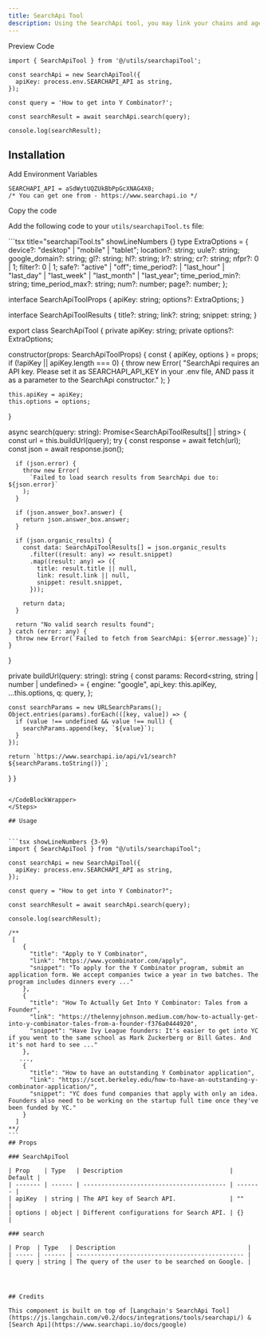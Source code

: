```yaml
---
title: SearchApi Tool
description: Using the SearchApi tool, you may link your chains and agents to Google. An abstraction layer for the Search API. When searching Google for answers to issues on current events, this tool comes in helpful.
---
```


<Tabs defaultValue="preview">

<TabsList>
  <TabsTrigger value="preview">Preview</TabsTrigger>
  <TabsTrigger value="code">Code</TabsTrigger>
</TabsList>

<TabsContent value="preview">
  <ComponentPreviewTemp>
    <ReRankerDemo />
  </ComponentPreviewTemp>
</TabsContent>

<TabsContent value="code">

<CodeBlockWrapper>

```tsx showLineNumbers {3-9}
import { SearchApiTool } from '@/utils/searchapiTool';

const searchApi = new SearchApiTool({
  apiKey: process.env.SEARCHAPI_API as string,
});

const query = 'How to get into Y Combinator?';

const searchResult = await searchApi.search(query);

console.log(searchResult);
```

</CodeBlockWrapper>

</TabsContent>

</Tabs>

## Installation

<Steps>

<Step>Add Environment Variables</Step>

```tsx title=".env" showLineNumbers {}
SEARCHAPI_API = aSdWytUQZUkBbPpGcXNAG4X0;
/* You can get one from - https://www.searchapi.io */
```

<Step>Copy the code</Step>

Add the following code to your `utils/searchapiTool.ts` file:

<CodeBlockWrapper>
```tsx title="searchapiTool.ts" showLineNumbers {}
type ExtraOptions = {
  device?: "desktop" | "mobile" | "tablet";
  location?: string;
  uule?: string;
  google_domain?: string;
  gl?: string;
  hl?: string;
  lr?: string;
  cr?: string;
  nfpr?: 0 | 1;
  filter?: 0 | 1;
  safe?: "active" | "off";
  time_period?:
    | "last_hour"
    | "last_day"
    | "last_week"
    | "last_month"
    | "last_year";
  time_period_min?: string;
  time_period_max?: string;
  num?: number;
  page?: number;
};

interface SearchApiToolProps {
apiKey: string;
options?: ExtraOptions;
}

interface SearchApiToolResults {
title?: string;
link?: string;
snippet: string;
}

export class SearchApiTool {
  private apiKey: string;
  private options?: ExtraOptions;

constructor(props: SearchApiToolProps) {
const { apiKey, options } = props;
if (!apiKey || apiKey.length === 0) {
throw new Error(
"SearchApi requires an API key. Please set it as SEARCHAPI_API_KEY in your .env file, AND pass it as a parameter to the SearchApi constructor."
);
}

    this.apiKey = apiKey;
    this.options = options;

}

async search(query: string): Promise<SearchApiToolResults[] | string> {
const url = this.buildUrl(query);
try {
const response = await fetch(url);
const json = await response.json();

      if (json.error) {
        throw new Error(
          `Failed to load search results from SearchApi due to: ${json.error}`
        );
      }

      if (json.answer_box?.answer) {
        return json.answer_box.answer;
      }

      if (json.organic_results) {
        const data: SearchApiToolResults[] = json.organic_results
          .filter((result: any) => result.snippet)
          .map((result: any) => ({
            title: result.title || null,
            link: result.link || null,
            snippet: result.snippet,
          }));

        return data;
      }

      return "No valid search results found";
    } catch (error: any) {
      throw new Error(`Failed to fetch from SearchApi: ${error.message}`);
    }

}

private buildUrl(query: string): string {
const params: Record<string, string | number | undefined> = {
engine: "google",
api_key: this.apiKey,
...this.options,
q: query,
};

    const searchParams = new URLSearchParams();
    Object.entries(params).forEach(([key, value]) => {
      if (value !== undefined && value !== null) {
        searchParams.append(key, `${value}`);
      }
    });

    return `https://www.searchapi.io/api/v1/search?${searchParams.toString()}`;

}
}

````

</CodeBlockWrapper>
</Steps>

## Usage


```tsx showLineNumbers {3-9}
import { SearchApiTool } from "@/utils/searchapiTool";

const searchApi = new SearchApiTool({
  apiKey: process.env.SEARCHAPI_API as string,
});

const query = "How to get into Y Combinator?";

const searchResult = await searchApi.search(query);

console.log(searchResult);

/**
 [
    {
      "title": "Apply to Y Combinator",
      "link": "https://www.ycombinator.com/apply",
      "snippet": "To apply for the Y Combinator program, submit an application form. We accept companies twice a year in two batches. The program includes dinners every ..."
    },
    {
      "title": "How To Actually Get Into Y Combinator: Tales from a Founder",
      "link": "https://thelennyjohnson.medium.com/how-to-actually-get-into-y-combinator-tales-from-a-founder-f376a0444920",
      "snippet": "Have Ivy League founders: It's easier to get into YC if you went to the same school as Mark Zuckerberg or Bill Gates. And it's not hard to see ..."
    },
   ...,
    {
      "title": "How to have an outstanding Y Combinator application",
      "link": "https://scet.berkeley.edu/how-to-have-an-outstanding-y-combinator-application/",
      "snippet": "YC does fund companies that apply with only an idea. Founders also need to be working on the startup full time once they've been funded by YC."
    }
  ]
**/
```
## Props

### SearchApiTool

| Prop    | Type   | Description                              | Default |
| ------- | ------ | ---------------------------------------- | ------- |
| apiKey  | string | The API key of Search API.               | ""      |
| options | object | Different configurations for Search API. | {}      |

### search

| Prop  | Type   | Description                                     |
| ----- | ------ | ----------------------------------------------- |
| query | string | The query of the user to be searched on Google. |




## Credits

This component is built on top of [Langchain's SearchApi Tool](https://js.langchain.com/v0.2/docs/integrations/tools/searchapi/) & [Search Api](https://www.searchapi.io/docs/google)

````
